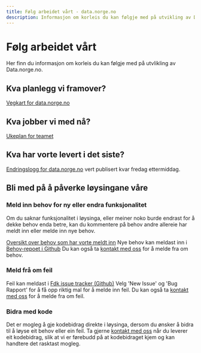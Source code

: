 ```yaml
---
title: Følg arbeidet vårt - data.norge.no
description: Informasjon om korleis du kan følgje med på utvikling av Data.norge.no.
---
```


# Følg arbeidet vårt

<Ingress>Her finn du informasjon om korleis du kan følgje med på utvlikling av Data.norge.no.</Ingress>

## Kva planlegg vi framover?

[Vegkart for data.norge.no](https://github.com/orgs/digdir/projects/8/views/11)

## Kva jobber vi med nå?

[Ukeplan for teamet](https://github.com/orgs/Informasjonsforvaltning/projects/9)

## Kva har vorte levert i det siste?

[Endringslogg for data.norge.no](https://datalandsbyen.norge.no/topic/553/endringslogg-for-data-norge-no/15) vert publisert kvar fredag ettermiddag.

## Bli med på å påverke løysingane våre

### Meld inn behov for ny eller endra funksjonalitet

Om du saknar funksjonalitet i løysinga, eller meiner noko burde endrast for å dekke behov enda betre, kan du kommentere på behov andre allereie har meldt inn eller melde inn nye behov.

[Oversikt over behov som har vorte meldt inn](https://github.com/orgs/Informasjonsforvaltning/projects/12)
Nye behov kan meldast inn i [Behov-repoet i Github](https://github.com/Informasjonsforvaltning/behov/issues)
Du kan også ta [kontakt med oss](/contact) for å melde fra om behov.

### Meld frå om feil

Feil kan meldast i [Fdk issue tracker (Github)](https://github.com/Informasjonsforvaltning/fdk-issue-tracker/issues) Velg 'New Issue' og 'Bug Rapport' for å få opp riktig mal for å melde inn feil.
Du kan også ta [kontakt med oss](/contact) for å melde fra om feil.

### Bidra med kode

Det er mogleg å gje kodebidrag direkte i løysinga, dersom du ønsker å bidra til å løyse eit behov eller ein feil.
Ta gjerne [kontakt med oss](/contact) når du leverer eit kodebidrag, slik at vi er førebudd på at kodebidraget kjem og kan handtere det rasktast mogleg.
